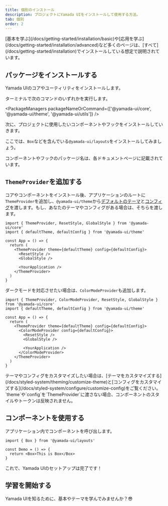 ```yaml
---
title: 個別のインストール
description: プロジェクトにYamada UIをインストールして使用する方法。
tab: 個別
order: 2
---
```


<Alert status='warning'>
  <AlertIcon />
  [基本を学ぶ](/docs/getting-started/installation/basic)や[応用を学ぶ](/docs/getting-started/installation/advanced)など多くのページは、[すべて](/docs/getting-started/installation)でインストールしている想定で説明されています。
</Alert>

## パッケージをインストールする

Yamada UIのコアやユーティリティをインストールします。

ターミナルで次のコマンドのいずれかを実行します。

<PackageManagers
  packageNameOrCommand={['@yamada-ui/core', '@yamada-ui/theme', '@yamada-ui/utils']}
/>

次に、プロジェクトに使用したいコンポーネントやフックをインストールしていきます。

ここでは、`Box`などを含んでいる`@yamada-ui/layouts`をインストールしてみましょう。

<PackageManagers packageNameOrCommand='@yamada-ui/layouts' />

<Alert status='info'>
  <AlertIcon />
  コンポーネントやフックのパッケージ名は、各ドキュメントページに記載されています。
</Alert>

## `ThemeProvider`を追加する

コアやコンポーネントをインストール後、アプリケーションのルートに`ThemeProvider`を追加し、`@yamada-ui/theme`から[デフォルトのテーマ](/docs/styled-system/theming/default-theme)と[コンフィグ](/docs/styled-system/configure/default-config)を渡します。もし、あなたのテーマやコンフィグがある場合は、そちらを渡します。

```tsx live=false highlight={6,7,8,11}
import { ThemeProvider, ResetStyle, GlobalStyle } from '@yamada-ui/core'
import { defaultTheme, defaultConfig } from '@yamada-ui/theme'

const App = () => {
  return (
    <ThemeProvider theme={defaultTheme} config={defaultConfig}>
      <ResetStyle />
      <GlobalStyle />

      <YourApplication />
    </ThemeProvider>
  )
}
```

ダークモードを対応させたい場合は、`ColorModeProvider`も追加します。

```tsx live=false highlight={7,12}
import { ThemeProvider, ColorModeProvider, ResetStyle, GlobalStyle } from '@yamada-ui/core'
import { defaultTheme, defaultConfig } from '@yamada-ui/theme'

const App = () => {
  return (
    <ThemeProvider theme={defaultTheme} config={defaultConfig}>
      <ColorModeProvider config={defaultConfig}>
        <ResetStyle />
        <GlobalStyle />

        <YourApplication />
      </ColorModeProvider>
    </ThemeProvider>
  )
}
```

<Alert status='info'>
  <AlertIcon />
  テーマやコンフィグをカスタマイズしたい場合は、[テーマをカスタマイズする](/docs/styled-system/theming/customize-theme)と[コンフィグをカスタマイズする](/docs/styled-system/configure/customize-config)をご覧ください。
</Alert>

<Alert status='warning'>
  <AlertIcon />
  `theme`や`config`を`ThemeProvider`に渡さない場合、コンポーネントのスタイルやトークンは反映されません。
</Alert>

## コンポーネントを使用する

アプリケーション内でコンポーネントを呼び出します。

```tsx live=false
import { Box } from '@yamada-ui/layouts'

const Demo = () => {
  return <Box>This is Box</Box>
}
```

これで、Yamada UIのセットアップは完了です！

## 学習を開始する

Yamada UIを知るために、基本やテーマを学んでみませんか？😎

<CardContainer>
  <LinkCard href='/docs/getting-started/basics' />
  <LinkCard
    href='/docs/styled-system/theming'
    title='テーマについて学ぶ'
    description='Yamada UIのデフォルトのテーマを知り、色・フォント・その他のテーマの値を作成・変更する方法を学ぶ。'
  />
  <LinkCard
    href='/docs/components'
    title='コンポーネントを探索する'
    description='Yamada UIは、100以上の柔軟性が高いコンポーネントを提供しています。すべてのコンポーネントは、アニメーション・ダークモードをサポートしています。'
  />
  <LinkCard
    href='https://github.com/hirotomoyamada/yamada-ui'
    title='ソースコードを探索する'
    description='Yamada UIのパッケージ・ドキュメントサイトはオープンソースです。Yamada UIを気に入ったら、スターを付けてください。'
  />
</CardContainer>

